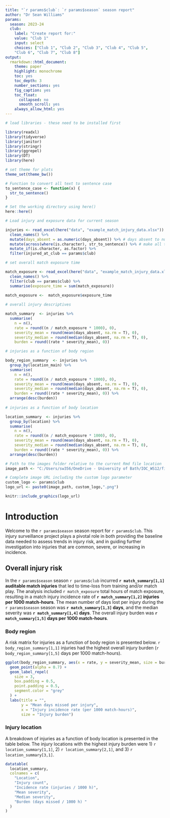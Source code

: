 ```yaml
---
title: "`r params$club`: `r params$season` season report"
author: "Dr Sean Williams"
params:
  season: 2023-24
  club: 
    label: "Create report for:"
    value: "Club 1"
    input: select
    choices: ["Club 1", "Club 2", "Club 3", "Club 4", "Club 5",
    "Club 6", "Club 7", "Club 8"]
output:
  rmarkdown::html_document:
    theme: paper
    highlight: monochrome
    toc: yes
    toc_depth: 3
    number_sections: yes
    fig_caption: yes
    toc_float:
      collapsed: no
      smooth_scroll: yes
    always_allow_html: yes
---
```


```r

# load libraries - these need to be installed first

library(readxl)
library(tidyverse)
library(janitor)
library(stringr)
library(ggrepel)
library(DT)
library(here)

# set theme for plots
theme_set(theme_bw())

# Function to convert all text to sentence case
to_sentence_case <- function(x) {
  str_to_sentence()
}

# Set the working directory using here()
here::here()

# Load injury and exposure data for current season 

injuries <- read_excel(here("data", "example_match_injury_data.xlsx")) %>%  
  clean_names() %>% 
  mutate(days_absent = as.numeric(days_absent)) %>% # days absent to numeric
  mutate(across(where(is.character), str_to_sentence)) %>% # make all text sentence case
  mutate_if(is.character, as.factor) %>% 
  filter(injured_at_club == params$club)

# set overall match exposure time

match_exposure <- read_excel(here("data", "example_match_injury_data.xlsx"), sheet = "Exposure data") %>% 
  clean_names() %>% 
  filter(club == params$club) %>% 
  summarise(exposure_time = sum(match_exposure))
  
match_exposure <-  match_exposure$exposure_time

# overall injury descriptives

match_summary  <- injuries %>%
  summarise(
    n = n(),
    rate = round((n / match_exposure * 1000), 0),
    severity_mean = round(mean(days_absent, na.rm = T), 0),
    severity_median = round(median(days_absent, na.rm = T), 0),
    burden = round((rate * severity_mean), 0))

# injuries as a function of body region

body_region_summary  <- injuries %>%
  group_by(location_main) %>% 
  summarise(
    n = n(),
    rate = round((n / match_exposure * 1000), 0),
    severity_mean = round(mean(days_absent, na.rm = T), 0),
    severity_median = round(median(days_absent, na.rm = T), 0),
    burden = round((rate * severity_mean), 0)) %>% 
  arrange(desc(burden))
  
# injuries as a function of body location

location_summary  <- injuries %>%
  group_by(location) %>% 
  summarise(
    n = n(),
    rate = round((n / match_exposure * 1000), 0),
    severity_mean = round(mean(days_absent, na.rm = T), 0),
    severity_median = round(median(days_absent, na.rm = T), 0),
    burden = round((rate * severity_mean), 0)) %>% 
  arrange(desc(burden))

```

```r
# Path to the images folder relative to the current Rmd file location
image_path <- "C:/Users/sw356/OneDrive - University of Bath/IOC_WS12/figures/"

# Complete image URL including the custom logo parameter
custom_logo <- params$club
logo_url <- paste0(image_path, custom_logo,".png")

knitr::include_graphics(logo_url)

```

# Introduction

Welcome to the `r params$season` season report for `r params$club`. This injury surveillance project plays a pivotal role in both providing the baseline data needed to assess trends in injury risk, and in guiding further investigation into injuries that are common, severe, or increasing in incidence.

## Overall injury risk

In the `r params$season` season `r params$club` incurred **`r match_summary[1,1]` auditable match injuries** that led to time-loss from training and/or match play. The analysis included `r match_exposure` total hours of match exposure, resulting in a match injury incidence rate of **`r match_summary[1,2]` injuries per 1000 match‐hours**. The mean number of days lost per injury during the `r params$season` season was **`r match_summary[1,3]` days**, and the median severity was **`r match_summary[1,4]` days**. The overall injury burden was **`r match_summary[1,5]` days per 1000 match‐hours**.

### Body region

A risk matrix for injuries as a function of body region is presented below. `r body_region_summary[1,1]` injuries had the highest overall injury burden (`r body_region_summary[1,5]` days per 1000 match-hours).

```r

ggplot(body_region_summary, aes(x = rate, y = severity_mean, size = burden, label = location_main)) +
  geom_point(alpha = 0.7) +
  geom_label_repel(
    size = 3, 
    box.padding = 0.5, 
    point.padding = 0.5, 
    segment.color = "grey"
  ) +
  labs(title = "",
       y = "Mean days missed per injury",
       x = "Injury incidence rate (per 1000 match-hours)",
       size = "Injury burden")
```

### Injury location

A breakdown of injuries as a function of body location is presented in the table below. The injury locations with the highest injury burden were 1) `r location_summary[1,1]`, 2) `r location_summary[2,1]`, and 3) `r location_summary[3,1]`.

```r
datatable(
  location_summary,
  colnames = c(
    "Location",
    "Injury count",
    "Incidence rate (injuries / 1000 h)",
    "Mean severity",
    "Median severity",
    "Burden (days missed / 1000 h) "
  )
) 
```
